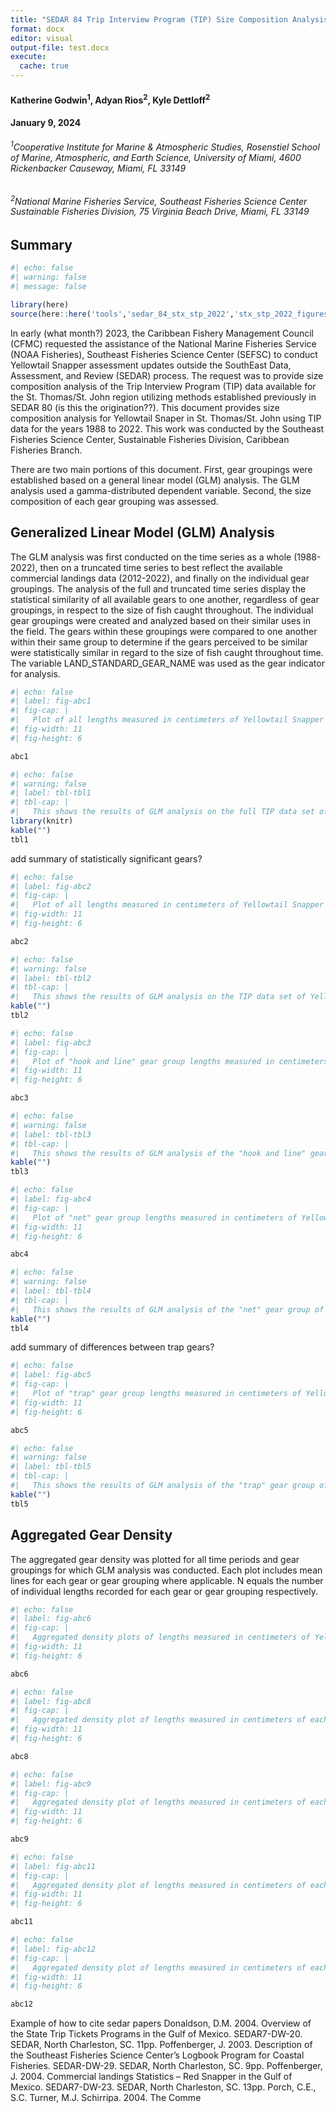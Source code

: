 ```yaml
---
title: "SEDAR 84 Trip Interview Program (TIP) Size Composition Analysis of Yellowtail Snapper (Ocyurus chrysurus) in St. Thomas/St. John, US Caribbean, 1983-2022"
format: docx
editor: visual
output-file: test.docx
execute:
  cache: true
---
```


#### Katherine Godwin^1^, Adyan Rios^2^, Kyle Dettloff^2^

#### January 9, 2024

###### ^1^*Cooperative Institute for Marine & Atmospheric Studies, Rosenstiel School of Marine, Atmospheric, and Earth Science, University of Miami, 4600 Rickenbacker Causeway, Miami, FL 33149*

###### ^2^*National Marine Fisheries Service, Southeast Fisheries Science Center Sustainable Fisheries Division, 75 Virginia Beach Drive, Miami, FL 33149*

\newpage

## Summary

```r
#| echo: false
#| warning: false
#| message: false

library(here)
source(here::here('tools','sedar_84_stx_stp_2022','stx_stp_2022_figures.R'))


```

In early (what month?) 2023, the Caribbean Fishery Management Council (CFMC) requested the assistance of the National Marine Fisheries Service (NOAA Fisheries), Southeast Fisheries Science Center (SEFSC) to conduct Yellowtail Snapper assessment updates outside the SouthEast Data, Assessment, and Review (SEDAR) process. The request was to provide size composition analysis of the Trip Interview Program (TIP) data available for the St. Thomas/St. John region utilizing methods established previously in SEDAR 80 (is this the origination??). This document provides size composition analysis for Yellowtail Snaper in St. Thomas/St. John using TIP data for the years 1988 to 2022. This work was conducted by the Southeast Fisheries Science Center, Sustainable Fisheries Division, Caribbean Fisheries Branch.

There are two main portions of this document. First, gear groupings were established based on a general linear model (GLM) analysis. The GLM analysis used a gamma-distributed dependent variable. Second, the size composition of each gear grouping was assessed.

\newpage

## Generalized Linear Model (GLM) Analysis

The GLM analysis was first conducted on the time series as a whole (1988-2022), then on a truncated time series to best reflect the available commercial landings data (2012-2022), and finally on the individual gear groupings. The analysis of the full and truncated time series display the statistical similarity of all available gears to one another, regardless of gear groupings, in respect to the size of fish caught throughout. The individual gear groupings were created and analyzed based on their similar uses in the field. The gears within these groupings were compared to one another within their same group to determine if the gears perceived to be similar were statistically similar in regard to the size of fish caught throughout time. The variable LAND_STANDARD_GEAR_NAME was used as the gear indicator for analysis.

```r
#| echo: false
#| label: fig-abc1
#| fig-cap: |
#|   Plot of all lengths measured in centimeters of Yellowtail Snapper in St. Thomas/St. John across time collected. Trend line is mapped across data, each point is color and shape specific to the gear it represents. 
#| fig-width: 11
#| fig-height: 6

abc1

```

\newpage

```r
#| echo: false
#| warning: false
#| label: tbl-tbl1
#| tbl-cap: |
#|   This shows the results of GLM analysis on the full TIP data set of Yellowtail Snapper lengths in St. Thomas/St. John. The column titled "group" indicates the group(s) that the gear can statistically be included in, and thus be statistically similar to the other gears grouped similarly. The "n" column indicates the number of unique lengths recorded for each gear. The "ID" column indicates the number of distinct trip ID's associated with each gear. The "Percentage" column inticates the percent(n_fish) of the total recorded fish lengths that are included within each gear. 
library(knitr)
kable("")
tbl1


```

add summary of statistically significant gears?

\newpage

```r
#| echo: false
#| label: fig-abc2
#| fig-cap: |
#|   Plot of all lengths measured in centimeters of Yellowtail Snapper in St. Thomas/St. John from 2012 to 2022. Trend line is mapped across data, each point is color and shape specific to the gear it represents. 
#| fig-width: 11
#| fig-height: 6

abc2

```

```r
#| echo: false
#| warning: false
#| label: tbl-tbl2
#| tbl-cap: |
#|   This shows the results of GLM analysis on the TIP data set of Yellowtail Snapper lengths in St. Thomas/St. John from 2012 to 2022. The column titled "group" indicates the group(s) that the gear can statistically be included in, and thus be statistically similar to the other gears grouped similarly. The "n" column indicates the number of unique lengths recorded for each gear. The "Percentage" column inticates the percent of the total recorded fish lengths that are included within each gear. 
kable("")
tbl2

```

\newpage

```r
#| echo: false
#| label: fig-abc3
#| fig-cap: |
#|   Plot of "hook and line" gear group lengths measured in centimeters of Yellowtail Snapper in St. Thomas/St. John across time collected. Trend line is mapped across data, each point is color and shape specific to the gear it represents. No significant p values for time period or gears, further comparisons not needed.
#| fig-width: 11
#| fig-height: 6

abc3

```

```r
#| echo: false
#| warning: false
#| label: tbl-tbl3
#| tbl-cap: |
#|   This shows the results of GLM analysis of the "hook and line" gear group of Yellowtail Snapper lengths in St. Thomas/St. John. The column titled "group" indicates the group(s) that the gear can statistically be included in, and thus be statistically similar to the other gears grouped similarly. The "n" column indicates the number of unique lengths recorded for each gear. The "Percentage" column inticates the percent of the total recorded fish lengths that are included within each gear. 
kable("")
tbl3

```

\newpage

```r
#| echo: false
#| label: fig-abc4
#| fig-cap: |
#|   Plot of "net" gear group lengths measured in centimeters of Yellowtail Snapper in St. Thomas/St. John across time collected. Trend line is mapped across data, each point is color and shape specific to the gear it represents. 
#| fig-width: 11
#| fig-height: 6

abc4

```

```r
#| echo: false
#| warning: false
#| label: tbl-tbl4
#| tbl-cap: |
#|   This shows the results of GLM analysis of the "net" gear group of Yellowtail Snapper lengths in St. Thomas/St. John. The column titled "group" indicates the group(s) that the gear can statistically be included in, and thus be statistically similar to the other gears grouped similarly. The "n" column indicates the number of unique lengths recorded for each gear. The "Percentage" column inticates the percent of the total recorded fish lengths that are included within each gear. 
kable("")
tbl4

```

add summary of differences between trap gears?
\newpage

```r
#| echo: false
#| label: fig-abc5
#| fig-cap: |
#|   Plot of "trap" gear group lengths measured in centimeters of Yellowtail Snapper in St. Thomas/St. John across time collected. Trend line is mapped across data, each point is color and shape specific to the gear it represents.  
#| fig-width: 11
#| fig-height: 6

abc5

```

```r
#| echo: false
#| warning: false
#| label: tbl-tbl5
#| tbl-cap: |
#|   This shows the results of GLM analysis of the "trap" gear group of Yellowtail Snapper lengths in St. Thomas/St. John. The column titled "group" indicates the group(s) that the gear can statistically be included in, and thus be statistically similar to the other gears grouped similarly. The "n" column indicates the number of unique lengths recorded for each gear. The "Percentage" column inticates the percent of the total recorded fish lengths that are included within each gear. 
kable("")
tbl5

```


\newpage

## Aggregated Gear Density

The aggregated gear density was plotted for all time periods and gear groupings for which GLM analysis was conducted. Each plot includes mean lines for each gear or gear grouping where applicable. N equals the number of individual lengths recorded for each gear or gear grouping respectively.

```r
#| echo: false
#| label: fig-abc6
#| fig-cap: |
#|   Aggregated density plots of lengths measured in centimeters of Yellowtail Snapper in St. Thomas/St. John grouped by assigned gear groupings. 
#| fig-width: 11
#| fig-height: 6

abc6

```

```r
#| echo: false
#| label: fig-abc8
#| fig-cap: |
#|   Aggregated density plot of lengths measured in centimeters of each gear within the "hook and line" gear group of Yellowtail Snapper in St. Thomas/St. John.
#| fig-width: 11
#| fig-height: 6

abc8

```

```r
#| echo: false
#| label: fig-abc9
#| fig-cap: |
#|   Aggregated density plot of lengths measured in centimeters of each gear within the "net" gear group of Yellowtail Snapper in St. Thomas/St. John.
#| fig-width: 11
#| fig-height: 6

abc9

```

```r
#| echo: false
#| label: fig-abc11
#| fig-cap: |
#|   Aggregated density plot of lengths measured in centimeters of each gear within the "trap" gear group of Yellowtail Snapper in St. Thomas/St. John. 
#| fig-width: 11
#| fig-height: 6

abc11

```

```r
#| echo: false
#| label: fig-abc12
#| fig-cap: |
#|   Aggregated density plot of lengths measured in centimeters of each gear within the "other" gear group of Yellowtail Snapper in St. Thomas/St. John.
#| fig-width: 11
#| fig-height: 6

abc12

```

\newpage

Example of how to cite sedar papers Donaldson, D.M. 2004. Overview of the State Trip Tickets Programs in the Gulf of Mexico. SEDAR7-DW-20. SEDAR, North Charleston, SC. 11pp. Poffenberger, J. 2003. Description of the Southeast Fisheries Science Center's Logbook Program for Coastal Fisheries. SEDAR-DW-29. SEDAR, North Charleston, SC. 9pp. Poffenberger, J. 2004. Commercial landings Statistics -- Red Snapper in the Gulf of Mexico. SEDAR7-DW-23. SEDAR, North Charleston, SC. 13pp. Porch, C.E., S.C. Turner, M.J. Schirripa. 2004. The Comme
